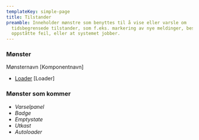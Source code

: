 ```yaml
---
templateKey: simple-page
title: Tilstander
preamble: Inneholder mønstre som benyttes til å vise eller varsle om
  tidsbegrensede tilstander, som f.eks. markering av nye meldinger, beskjed om
  oppståtte feil, eller at systemet jobber.
---
```

### Mønster
Mønsternavn [Komponentnavn]

* [Loader](https://helsenorge.design/patterns/loader-loader)  [Loader]

### Mønster som kommer


* *Varselpanel* 
* *Badge*
* *Emptystate*
* *Utkast*
* *Autoloader*